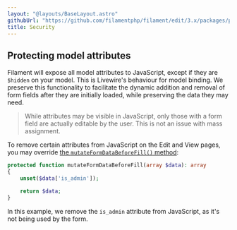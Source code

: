 ```yaml
---
layout: "@layouts/BaseLayout.astro"
githubUrl: "https://github.com/filamentphp/filament/edit/3.x/packages/panels/docs/03-resources/11-security.md"
title: Security
---
```


## Protecting model attributes

Filament will expose all model attributes to JavaScript, except if they are `$hidden` on your model. This is Livewire's behaviour for model binding. We preserve this functionality to facilitate the dynamic addition and removal of form fields after they are initially loaded, while preserving the data they may need.

> While attributes may be visible in JavaScript, only those with a form field are actually editable by the user. This is not an issue with mass assignment.

To remove certain attributes from JavaScript on the Edit and View pages, you may override [the `mutateFormDataBeforeFill()` method](./editing-records#customizing-data-before-filling-the-form):

```php
protected function mutateFormDataBeforeFill(array $data): array
{
    unset($data['is_admin']);

    return $data;
}
```

In this example, we remove the `is_admin` attribute from JavaScript, as it's not being used by the form.
